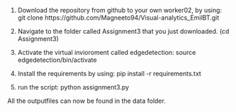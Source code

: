 
1. Download the repository from github to your own worker02, by using: git clone https://github.com/Magneeto94/Visual-analytics_EmilBT.git
</br>

2. Navigate to the folder called Assignment3 that you just downloaded. (cd Assignment3)
<br>

3. Activate the virtual invioroment called edgedetection: source edgedetection/bin/activate
<br>

4. Install the requirements by using: pip install -r requirements.txt

5. run the script: python assignment3.py

All the outputfiles can now be found in the data folder.
